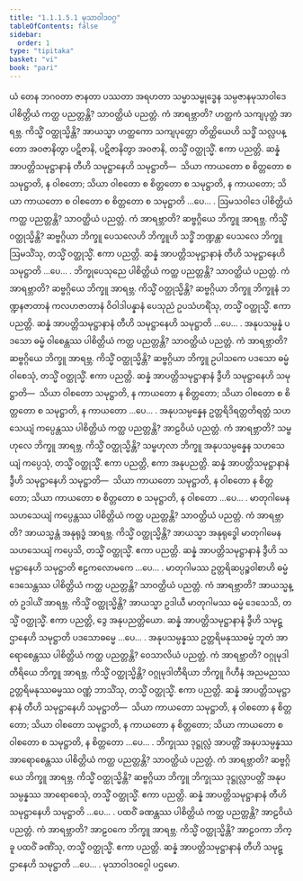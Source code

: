 ```yaml
---
title: "1.1.1.5.1 မုသာဝါဒဝဂ္ဂ"
tableOfContents: false
sidebar:
  order: 1
type: "tipitaka"
basket: "vi"
book: "pari"
---
```



<DynamicBreadcrumb />

<Division number="54" book="pari" e="ch" v="5" p="21">

<Paragraph number="119" book="pari">
ယံ တေန ဘဂဝတာ ဇာနတာ ပဿတာ အရဟတာ သမ္မာသမ္ဗုဒ္ဓေန သမ္ပဇာနမုသာဝါဒေ ပါစိတ္တိယံ ကတ္ထ ပညတ္တန္တိ? သာဝတ္ထိယံ ပညတ္တံ. ကံ အာရဗ္ဘာတိ? ဟတ္ထကံ သကျပုတ္တံ အာရဗ္ဘ. ကိသ္မိံ ဝတ္ထုသ္မိန္တိ? အာယသ္မာ ဟတ္ထကော သကျပုတ္တော တိတ္ထိယေဟိ သဒ္ဓိံ သလ္လပန္တော အဝဇာနိတွာ ပဋိဇာနိ, ပဋိဇာနိတွာ အဝဇာနိ, တသ္မိံ ဝတ္ထုသ္မိံ. ဧကာ ပညတ္တိ. ဆန္နံ အာပတ္တိသမုဋ္ဌာနာနံ တီဟိ သမုဋ္ဌာနေဟိ သမုဋ္ဌာတိ—  သိယာ ကာယတော စ စိတ္တတော စ သမုဋ္ဌာတိ, န ဝါစတော; သိယာ ဝါစတော စ စိတ္တတော စ သမုဋ္ဌာတိ, န ကာယတော; သိယာ ကာယတော စ ဝါစတော စ စိတ္တတော စ သမုဋ္ဌာတိ …ပေ… .
</Paragraph>

</Division>
<Division number="55" book="pari" e="ch" v="5" p="22">

<Paragraph number="120" book="pari">
ဩမသဝါဒေ ပါစိတ္တိယံ ကတ္ထ ပညတ္တန္တိ? သာဝတ္ထိယံ ပညတ္တံ. ကံ အာရဗ္ဘာတိ? ဆဗ္ဗဂ္ဂိယေ ဘိက္ခူ အာရဗ္ဘ. ကိသ္မိံ ဝတ္ထုသ္မိန္တိ? ဆဗ္ဗဂ္ဂိယာ ဘိက္ခူ ပေသလေဟိ ဘိက္ခူဟိ သဒ္ဓိံ ဘဏ္ဍန္တာ ပေသလေ ဘိက္ခူ ဩမသိံသု, တသ္မိံ ဝတ္ထုသ္မိံ. ဧကာ ပညတ္တိ. ဆန္နံ အာပတ္တိသမုဋ္ဌာနာနံ တီဟိ သမုဋ္ဌာနေဟိ သမုဋ္ဌာတိ …ပေ… .
</Paragraph>

</Division>
<Division number="56" book="pari" e="ch" v="5" p="22">

<Paragraph number="121" book="pari">
ဘိက္ခုပေသုညေ ပါစိတ္တိယံ ကတ္ထ ပညတ္တန္တိ? သာဝတ္ထိယံ ပညတ္တံ. ကံ အာရဗ္ဘာတိ? ဆဗ္ဗဂ္ဂိယေ ဘိက္ခူ အာရဗ္ဘ. ကိသ္မိံ ဝတ္ထုသ္မိန္တိ? ဆဗ္ဗဂ္ဂိယာ ဘိက္ခူ ဘိက္ခူနံ ဘဏ္ဍနဇာတာနံ ကလဟဇာတာနံ ဝိဝါဒါပန္နာနံ ပေသုညံ ဥပသံဟရိံသု, တသ္မိံ ဝတ္ထုသ္မိံ. ဧကာ ပညတ္တိ. ဆန္နံ အာပတ္တိသမုဋ္ဌာနာနံ တီဟိ သမုဋ္ဌာနေဟိ သမုဋ္ဌာတိ …ပေ… .
</Paragraph>

</Division>
<Division number="57" book="pari" e="ch" v="5" p="22">

<Paragraph number="122" book="pari">
အနုပသမ္ပန္နံ ပဒသော ဓမ္မံ ဝါစေန္တဿ ပါစိတ္တိယံ ကတ္ထ ပညတ္တန္တိ? သာဝတ္ထိယံ ပညတ္တံ. ကံ အာရဗ္ဘာတိ? ဆဗ္ဗဂ္ဂိယေ ဘိက္ခူ အာရဗ္ဘ. ကိသ္မိံ ဝတ္ထုသ္မိန္တိ? ဆဗ္ဗဂ္ဂိယာ ဘိက္ခူ ဥပါသကေ ပဒသော ဓမ္မံ ဝါစေသုံ, တသ္မိံ ဝတ္ထုသ္မိံ. ဧကာ ပညတ္တိ. ဆန္နံ အာပတ္တိသမုဋ္ဌာနာနံ ဒွီဟိ သမုဋ္ဌာနေဟိ သမုဋ္ဌာတိ—  သိယာ ဝါစတော သမုဋ္ဌာတိ, န ကာယတော န စိတ္တတော; သိယာ ဝါစတော စ စိတ္တတော စ သမုဋ္ဌာတိ, န ကာယတော …ပေ… .
</Paragraph>

</Division>
<Division number="58" book="pari" e="ch" v="5" p="22">

<Paragraph number="123" book="pari">
အနုပသမ္ပန္နေန ဥတ္တရိဒိရတ္တတိရတ္တံ သဟသေယျံ ကပ္ပေန္တဿ ပါစိတ္တိယံ ကတ္ထ ပညတ္တန္တိ? အာဠဝိယံ ပညတ္တံ. ကံ အာရဗ္ဘာတိ? သမ္ဗဟုလေ ဘိက္ခူ အာရဗ္ဘ. ကိသ္မိံ ဝတ္ထုသ္မိန္တိ? သမ္ဗဟုလာ ဘိက္ခူ အနုပသမ္ပန္နေန သဟသေယျံ ကပ္ပေသုံ, တသ္မိံ ဝတ္ထုသ္မိံ. ဧကာ ပညတ္တိ, ဧကာ အနုပညတ္တိ. ဆန္နံ အာပတ္တိသမုဋ္ဌာနာနံ ဒွီဟိ သမုဋ္ဌာနေဟိ သမုဋ္ဌာတိ—  သိယာ ကာယတော သမုဋ္ဌာတိ, န ဝါစတော န စိတ္တတော; သိယာ ကာယတော စ စိတ္တတော စ သမုဋ္ဌာတိ, န ဝါစတော …ပေ… .
</Paragraph>

</Division>
<Division number="59" book="pari" e="ch" v="5" p="23">

<Paragraph number="124" book="pari">
မာတုဂါမေန သဟသေယျံ ကပ္ပေန္တဿ ပါစိတ္တိယံ ကတ္ထ ပညတ္တန္တိ? သာဝတ္ထိယံ ပညတ္တံ. ကံ အာရဗ္ဘာတိ? အာယသ္မန္တံ အနုရုဒ္ဓံ အာရဗ္ဘ. ကိသ္မိံ ဝတ္ထုသ္မိန္တိ? အာယသ္မာ အနုရုဒ္ဓေါ မာတုဂါမေန သဟသေယျံ ကပ္ပေသိ, တသ္မိံ ဝတ္ထုသ္မိံ. ဧကာ ပညတ္တိ. ဆန္နံ အာပတ္တိသမုဋ္ဌာနာနံ ဒွီဟိ သမုဋ္ဌာနေဟိ သမုဋ္ဌာတိ ဧဠကလောမကေ …ပေ… .
</Paragraph>

</Division>
<Division number="60" book="pari" e="ch" v="5" p="23">

<Paragraph number="125" book="pari">
မာတုဂါမဿ ဥတ္တရိဆပ္ပဉ္စဝါစာဟိ ဓမ္မံ ဒေသေန္တဿ ပါစိတ္တိယံ ကတ္ထ ပညတ္တန္တိ? သာဝတ္ထိယံ ပညတ္တံ. ကံ အာရဗ္ဘာတိ? အာယသ္မန္တံ ဥဒါယိံ အာရဗ္ဘ. ကိသ္မိံ ဝတ္ထုသ္မိန္တိ? အာယသ္မာ ဥဒါယီ မာတုဂါမဿ ဓမ္မံ ဒေသေသိ, တသ္မိံ ဝတ္ထုသ္မိံ. ဧကာ ပညတ္တိ, ဒွေ အနုပညတ္တိယော. ဆန္နံ အာပတ္တိသမုဋ္ဌာနာနံ ဒွီဟိ သမုဋ္ဌာနေဟိ သမုဋ္ဌာတိ ပဒသောဓမ္မေ …ပေ… .
</Paragraph>

</Division>
<Division number="61" book="pari" e="ch" v="5" p="23">

<Paragraph number="126" book="pari">
အနုပသမ္ပန္နဿ ဥတ္တရိမနုဿဓမ္မံ ဘူတံ အာရောစေန္တဿ ပါစိတ္တိယံ ကတ္ထ ပညတ္တန္တိ? ဝေသာလိယံ ပညတ္တံ. ကံ အာရဗ္ဘာတိ? ဝဂ္ဂုမုဒါတီရိယေ ဘိက္ခူ အာရဗ္ဘ. ကိသ္မိံ ဝတ္ထုသ္မိန္တိ? ဝဂ္ဂုမုဒါတီရိယာ ဘိက္ခူ ဂိဟီနံ အညမညဿ ဥတ္တရိမနုဿဓမ္မဿ ဝဏ္ဏံ ဘာသိံသု, တသ္မိံ ဝတ္ထုသ္မိံ. ဧကာ ပညတ္တိ. ဆန္နံ အာပတ္တိသမုဋ္ဌာနာနံ တီဟိ သမုဋ္ဌာနေဟိ သမုဋ္ဌာတိ—  သိယာ ကာယတော သမုဋ္ဌာတိ, န ဝါစတော န စိတ္တတော; သိယာ ဝါစတော သမုဋ္ဌာတိ, န ကာယတော န စိတ္တတော; သိယာ ကာယတော စ ဝါစတော စ သမုဋ္ဌာတိ, န စိတ္တတော …ပေ… .
</Paragraph>

</Division>
<Division number="62" book="pari" e="ch" v="5" p="23">

<Paragraph number="127" book="pari">
ဘိက္ခုဿ ဒုဋ္ဌုလ္လံ အာပတ္တိံ အနုပသမ္ပန္နဿ အာရောစေန္တဿ ပါစိတ္တိယံ ကတ္ထ ပညတ္တန္တိ? သာဝတ္ထိယံ ပညတ္တံ. ကံ အာရဗ္ဘာတိ? ဆဗ္ဗဂ္ဂိယေ ဘိက္ခူ အာရဗ္ဘ. ကိသ္မိံ ဝတ္ထုသ္မိန္တိ? ဆဗ္ဗဂ္ဂိယာ ဘိက္ခူ ဘိက္ခုဿ ဒုဋ္ဌုလ္လာပတ္တိံ အနုပသမ္ပန္နဿ အာရောစေသုံ, တသ္မိံ ဝတ္ထုသ္မိံ. ဧကာ ပညတ္တိ. ဆန္နံ အာပတ္တိသမုဋ္ဌာနာနံ တီဟိ သမုဋ္ဌာနေဟိ သမုဋ္ဌာတိ …ပေ… .
</Paragraph>

</Division>
<Division number="63" book="pari" e="ch" v="5" p="23">

<Paragraph number="128" book="pari">
ပထဝိံ ခဏန္တဿ ပါစိတ္တိယံ ကတ္ထ ပညတ္တန္တိ? အာဠဝိယံ ပညတ္တံ. ကံ အာရဗ္ဘာတိ? အာဠဝကေ ဘိက္ခူ အာရဗ္ဘ. ကိသ္မိံ ဝတ္ထုသ္မိန္တိ? အာဠဝကာ ဘိက္ခူ ပထဝိံ ခဏိံသု, တသ္မိံ ဝတ္ထုသ္မိံ. ဧကာ ပညတ္တိ. ဆန္နံ အာပတ္တိသမုဋ္ဌာနာနံ တီဟိ သမုဋ္ဌာနေဟိ သမုဋ္ဌာတိ …ပေ… .

</Paragraph>
</Division>

<Paragraph number="129" type="center" book="pari">
မုသာဝါဒဝဂ္ဂေါ ပဌမော.
</Paragraph>